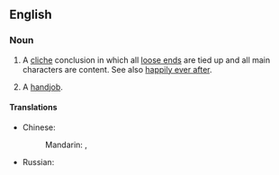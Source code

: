 ==English==
===Noun===
{{en-noun}}
#A [[cliche]] conclusion in which all [[loose end]]s are tied up and all main characters are content. See also [[happily ever after]].
#{{context|vulgar|slang}} A [[handjob]].

====Translations====
{{trans-top|happy end}}
* Chinese:
*: Mandarin: {{t|zh|大團圓|sc=Hani}},  {{t|zh|大团圆|tr=dàtuányuán|sc=Hani}}
{{trans-mid}}
* Russian: {{t|ru|счастливый конец|m|tr=sčastlívyj konéc|sc=Cyrl}}
{{trans-bottom}}
